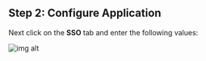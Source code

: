 ## Step 2: Configure Application

Next click on the **SSO** tab and enter the following values:

<div className='flex flex-col gap-4'>
  <div>
    <InputWithCopyButton text={idpEntityId} label='IdP Entity ID' />
  </div>
  <div>
    <InputWithCopyButton text={spConfig.entityId} label='SP Entity ID' />
  </div>
  <div>
    <InputWithCopyButton text={spConfig.acsUrl} label='ACS URL' />
  </div>
</div>

<AdvancedSPConfigLink />

![img alt](https://cdn.boxyhq.com/docs/sso/providers/jumpcloud/3.png)

<Footer />
